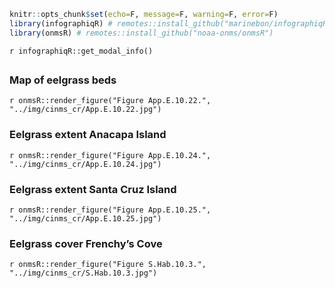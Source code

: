 ```r
knitr::opts_chunk$set(echo=F, message=F, warning=F, error=F)
library(infographiqR) # remotes::install_github("marinebon/infographiqR") 
library(onmsR) # remotes::install_github("noaa-onms/onmsR")
```

`r infographiqR::get_modal_info()`

## {.tabset}

### Map of eelgrass beds

`r onmsR::render_figure("Figure App.E.10.22.", "../img/cinms_cr/App.E.10.22.jpg")`

### Eelgrass extent Anacapa Island

`r onmsR::render_figure("Figure App.E.10.24.", "../img/cinms_cr/App.E.10.24.jpg")`

### Eelgrass extent Santa Cruz Island

`r onmsR::render_figure("Figure App.E.10.25.", "../img/cinms_cr/App.E.10.25.jpg")`

### Eelgrass cover Frenchy's Cove

`r onmsR::render_figure("Figure S.Hab.10.3.", "../img/cinms_cr/S.Hab.10.3.jpg")`




